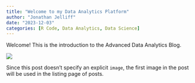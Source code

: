 ```yaml
---
title: "Welcome to my Data Analytics Platform"
author: "Jonathan Jelliff"
date: "2023-12-03"
categories: [R Code, Data Analytics, Data Science]
---
```


Welcome! This is the introduction to the Advanced Data Analytics Blog.

![](thumbnail.jpg)

Since this post doesn't specify an explicit `image`, the first image in the post will be used in the listing page of posts.
